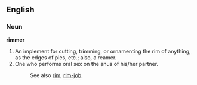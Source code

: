 ==English==

===Noun===

'''rimmer'''

#An implement for cutting, trimming, or ornamenting the rim of anything, as the edges of pies, etc.; also, a reamer.
#One who performs oral sex on the anus of his/her partner. 
#:See also [[rim]], [[rim-job]].
